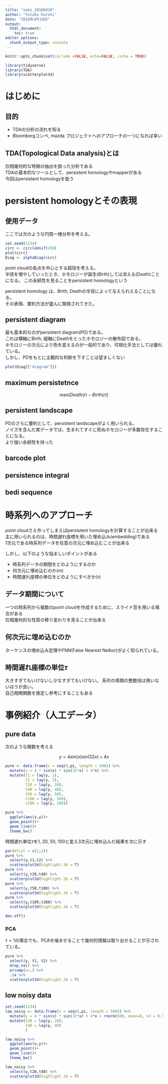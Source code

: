 ```yaml
---
title: "semi_20180420"
author: "Yutaka Kuroki"
date: "2018年4月18日"
output: 
  html_document: 
    toc: true
editor_options: 
  chunk_output_type: console
---
```


```r
knitr::opts_chunk$set(include =FALSE, echo=FALSE, csche = TRUE)
```

```r
library(tidyverse)
library(TDA)
library(scatterplot3d)
```



# はじめに

## 目的

- TDAの分析の流れを知る
- Bloombergコンペ, mazda プロジェクトへのアプローチの一つになれば幸い

## TDA(Topological Data analysis)とは

位相幾何的な特徴の抽出を狙った分析である  
TDAの基本的なツールとして、persistent homologyやmapperがある  
今回はpersistent homologyを扱う 

# persistent homologyとその表現

## 使用データ

ここでは次のような円周一様分布を考える。

```r
set.seed(1234)
circ <- circleUnif(200)
plot(circ)
Diag <- alphaDiag(circ) 
```


point cloudの各点を中心とする超球を考える。   
半径を増やしていったとき、ホモロジーが誕生(Birth)しては消える(Death)ことになる。
この永続性を見ることをpersistent homologyという

persistent homology は、Birth, Deathの半径によって与えられえることになる。  
その表現、要約方法が盛んに開発されてきた。

## persistent diagram

最も基本的なのがpersistent diagram(PD)である。  
これは横軸にBirth, 縦軸にDeathをとったホモロジーの散布図である。  
ホモロジーの次元により色を変えるのが一般的であり、可視化手法としては優れている。  
しかし、PDをもとに主観的な判断を下すことは望ましくない

```r
plot(Diag[["diagram"]])
```


## maximum persistetnce

$$\text{max}(Death(r) - Birth(r))$$

## persistent landscape

PDのさらに要約として、persistent landscapeがよく用いられる。  
ノイズを含んだ実データでは、生まれてすぐに死ぬホモロジーが多数存在することになる。  
より強い永続性を持った

## barcode plot

## persistence integral

## bedi sequence

# 時系列へのアプローチ

point cloudさえ作ってしまえばpersistent homologyを計算することが出来る  
主に用いられるのは、時間遅れ座標を用いた埋め込み(embedding)である  
1次元である時系列データを任意の次元に埋め込むことが出来る

しかし、以下のような悩ましいポイントがある

- 時系列データの期間をどのようにするのか
- 何次元に埋め込むのか($m$)
- 時間遅れ座標の単位をどのようにすべきか($\tau$)

## データ期間について

一つの時系列から複数のpoint cloudを作成するために、スライド窓を用いる場合がある  
位相幾何的な性質の移り変わりを見ることが出来る


## 何次元に埋め込むのか

ターケンスの埋め込み定理やFNN(False Nearest Neibor)がよく知られている。  


## 時間遅れ座標の単位$\tau$

大きすぎてもいけないし少なすぎてもいけない。
系列の周期の整数倍は用いないほうが良い。  
自己相関関数を推定し参考にすることもある

# 事例紹介（人工データ）

## pure data

次のような関数を考える

$$y = 4sin(x)sin(32x) + 4x$$
```r
pure <- data.frame(x = seq(0,pi, length = 500)) %>% 
  mutate(y = 4 * sin(x) * sin(32*x) + 4*x) %>% 
  mutate(t1 = lag(y, 1),
         t2 = lag(y, 2),
         t20 = lag(y, 20),
         t40 = lag(y, 40),
         t50 = lag(y, 50),
         t100 = lag(y, 100),
         t200 = lag(y, 200))
```

```r
pure %>% 
  ggplot(aes(x,y))+
  geom_point()+
  geom_line()+
  theme_bw()
```

時間遅れ単位$\tau$を1, 20, 50, 100と変え3次元に埋め込んだ結果を次に示す

```r
par(mfcol = c(2,2))
pure %>% 
  select(y,t1,t2) %>% 
  scatterplot3d(highlight.3d = T)
pure %>% 
  select(y,t20,t40) %>% 
  scatterplot3d(highlight.3d = T)
pure %>% 
  select(y,t50,t100) %>% 
  scatterplot3d(highlight.3d = T)
pure %>% 
  select(y,t100,t200) %>% 
  scatterplot3d(highlight.3d = T)
```

```r
dev.off()
```

### PCA

$\tau = 1$の場合でも、PCAを噛ませることで幾何的情報は取り出せることが示されている。

```r
pure %>% 
  select(y, t1, t2) %>% 
  drop_na() %>% 
  prcomp(x=.) %>% 
  .$x %>% 
  scatterplot3d(highlight.3d = T)
```

## low noisy data

```r
set.seed(1234)
low_noisy <- data.frame(x = seq(0,pi, length = 500)) %>% 
  mutate(y = 4 * sin(x) * sin(32*x) + 4*x + rnorm(500, mean=0, sd = 0.5)) %>% 
  mutate(t20 = lag(y, 20),
         t40 = lag(y, 40)
         )
```

```r
low_noisy %>% 
  ggplot(aes(x,y))+
  geom_point()+
  geom_line()+
  theme_bw()
```

```r
low_noisy %>% 
  select(y,t20,t40) %>% 
  scatterplot3d(highlight.3d = T)
```